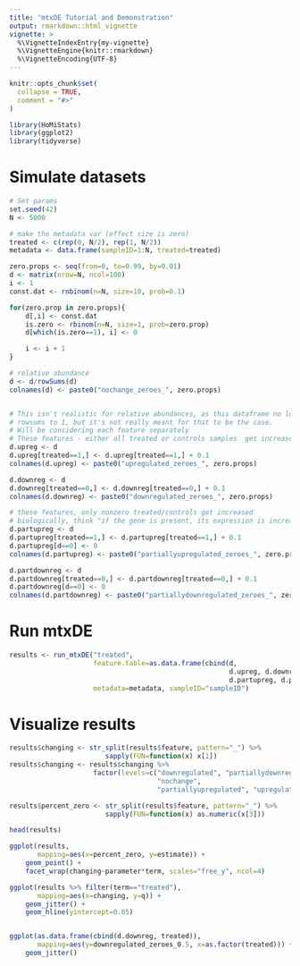 ```yaml
---
title: "mtxDE Tutorial and Demonstration"
output: rmarkdown::html_vignette
vignette: >
  %\VignetteIndexEntry{my-vignette}
  %\VignetteEngine{knitr::rmarkdown}
  %\VignetteEncoding{UTF-8}
---
```


```r
knitr::opts_chunk$set(
  collapse = TRUE,
  comment = "#>"
)
```

```r
library(HoMiStats)
library(ggplot2)
library(tidyverse)
```

# Simulate datasets
```r
# Set params
set.seed(42)
N <- 5000

# make the metadata var (effect size is zero)
treated <- c(rep(0, N/2), rep(1, N/2))
metadata <- data.frame(sampleID=1:N, treated=treated)

zero.props <- seq(from=0, to=0.99, by=0.01)
d <- matrix(nrow=N, ncol=100)
i <- 1
const.dat <- rnbinom(n=N, size=10, prob=0.1)

for(zero.prop in zero.props){
    d[,i] <- const.dat
    is.zero <- rbinom(n=N, size=1, prob=zero.prop)
    d[which(is.zero==1), i] <- 0

    i <- i + 1
}

# relative abundance
d <- d/rowSums(d)
colnames(d) <- paste0("nochange_zeroes_", zero.props)


# This isn't realistic for relative abundances, as this dataframe no longer
# rowsums to 1, but it's not really meant for that to be the case.
# Will be considering each feature separately
# These features - either all treated or controls samples  get increased by 0.1
d.upreg <- d
d.upreg[treated==1,] <- d.upreg[treated==1,] + 0.1
colnames(d.upreg) <- paste0("upregulated_zeroes_", zero.props)

d.downreg <- d
d.downreg[treated==0,] <- d.downreg[treated==0,] + 0.1
colnames(d.downreg) <- paste0("downregulated_zeroes_", zero.props)

# these features, only nonzero treated/controls get increased
# biologically, think "if the gene is present, its expression is increased"
d.partupreg <- d
d.partupreg[treated==1,] <- d.partupreg[treated==1,] + 0.1
d.partupreg[d==0] <- 0
colnames(d.partupreg) <- paste0("partiallyupregulated_zeroes_", zero.props)

d.partdownreg <- d
d.partdownreg[treated==0,] <- d.partdownreg[treated==0,] + 0.1
d.partdownreg[d==0] <- 0
colnames(d.partdownreg) <- paste0("partiallydownregulated_zeroes_", zero.props)
```

# Run mtxDE
```r
results <- run_mtxDE("treated",
                     feature.table=as.data.frame(cbind(d, 
                                                       d.upreg, d.downreg,
                                                       d.partupreg, d.partdownreg)),
                     metadata=metadata, sampleID="sampleID")
```

# Visualize results
```r
results$changing <- str_split(results$feature, pattern="_") %>%
                        sapply(FUN=function(x) x[1])
results$changing <- results$changing %>% 
                     factor(levels=c("downregulated", "partiallydownregulated", 
                                     "nochange",
                                     "partiallyupregulated", "upregulated"))

results$percent_zero <- str_split(results$feature, pattern="_") %>%
                        sapply(FUN=function(x) as.numeric(x[3]))

head(results)

ggplot(results,
       mapping=aes(x=percent_zero, y=estimate)) +
    geom_point() +
    facet_wrap(changing~parameter*term, scales="free_y", ncol=4)

ggplot(results %>% filter(term=="treated"),
       mapping=aes(x=changing, y=q)) +
    geom_jitter() +
    geom_hline(yintercept=0.05)


ggplot(as.data.frame(cbind(d.downreg, treated)), 
       mapping=aes(y=downregulated_zeroes_0.5, x=as.factor(treated))) +
    geom_jitter()
```
